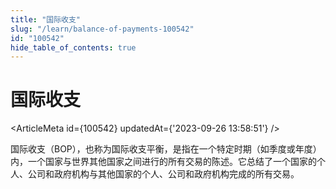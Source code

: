 ```yaml
---
title: "国际收支"
slug: "/learn/balance-of-payments-100542"
id: "100542"
hide_table_of_contents: true
---
```



# 国际收支

<ArticleMeta id={100542} updatedAt={'2023-09-26 13:58:51'} />
<div className='border-solid border-b border-t-0 my-4 border-[var(--ifm-color-gray-300)]' />

国际收支（BOP），也称为国际收支平衡，是指在一个特定时期（如季度或年度）内，一个国家与世界其他国家之间进行的所有交易的陈述。它总结了一个国家的个人、公司和政府机构与其他国家的个人、公司和政府机构完成的所有交易。
